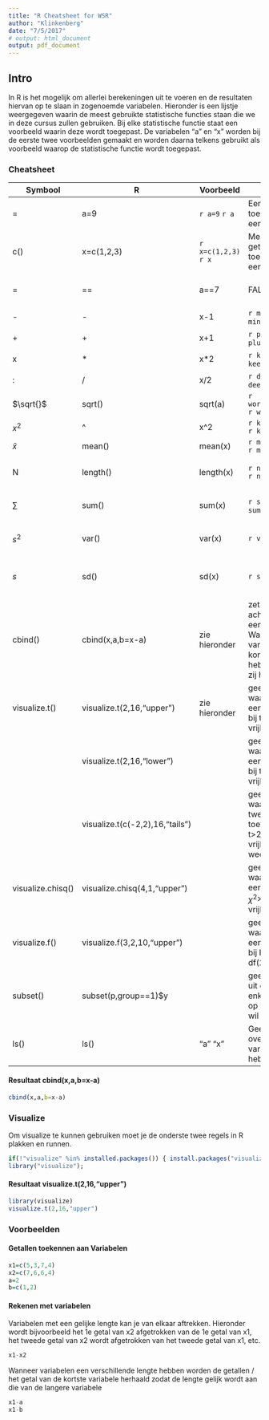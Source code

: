 ```yaml
---
title: "R Cheatsheet for WSR"
author: "Klinkenberg"
date: "7/5/2017"
# output: html_document
output: pdf_document
---
```


## Intro

In R is het mogelijk om allerlei berekeningen uit te voeren en de resultaten hiervan op te slaan in zogenoemde variabelen. Hieronder is een lijstje weergegeven waarin de meest gebruikte statistische functies staan die we in deze cursus zullen gebruiken. Bij elke statistische functie staat een voorbeeld waarin deze wordt toegepast. De variabelen "a" en "x" worden bij de eerste twee voorbeelden gemaakt en worden daarna telkens gebruikt als voorbeeld waarop de statistische functie wordt toegepast. 

### Cheatsheet

Symbool                    | R                                                   | Voorbeeld                         | Resultaat | Uitleg
------------------------ | ------------------------- | --------------------------------     | --------------------  | -----------------
  | =                   | a=9 | `r a=9` `r a` | Een getal toekennen aan een variabele 
        | c()                    | x=c(1,2,3)    | `r x=c(1,2,3)` `r x` | Meerdere getallen toekennen aan een variabele. 
=| == | a==7 | FALSE | Logische statement "a is gelijk aan 7"        
- | -  | x-1 | `r minvb=x-1` `r minvb`| aftrekken
+ | +  | x+1 | `r plusvb=x+1` `r plusvb` | optellen
x | *  | x*2 | `r keervb=x*2` `r keervb` | vermenigvuldigen
: | /  | x/2 | `r deelvb=x/2` `r deelvb` | delen door
$\sqrt{}$ | sqrt()  | sqrt(a) | `r wortelvb=sqrt(a)` `r wortelvb` | wortel
$x^2$ | ^  | x^2 | `r kwadraatvb=x^2` `r kwadraatvb` | kwadraat
 $\bar{x}$ | mean()  | mean(x) | `r meanvb=mean(x)` `r meanvb` | gemiddelde
N | length()  | length(x) | `r nvb=length(x)` `r nvb` | geeft het aantal getallen in de variabele terug
$\sum$ | sum() | sum(x) | `r sumvb=sum(x)` `r sumvb` | telt alle getallen in de variabele bij elkaar op 
$s^2$ | var() | var(x) | `r var(x)` | geeft de variantie van de getallen in de variabele
$s$ | sd() | sd(x) | `r sd(x)` | geeft de standaarddeviatie van de getallen in de variabele
 | cbind() | cbind(x,a,b=x-a) | zie hieronder | zet variabelen achter elkaar in een tabel. Wanneer variabelen een kortere lengte hebben worden zij herhaald.
    |visualize.t() |visualize.t(2,16,"upper")|zie hieronder | geeft de p-waarde weer in een t-verdeling bij t>2 met 16 vrijheidsgraden 
     | |visualize.t(2,16,"lower")| |geeft de p-waarde weer in een t-verdeling bij t<2 met 16 vrijheidsgraden
      | |visualize.t(c(-2,2),16,"tails")| |geeft de p-waarde van de tweezijdige t-toets bij t<-2 of t>2 met 16 vrijheidsgraden weer
     | visualize.chisq()| visualize.chisq(4,1,"upper")| |geeft de p-waarde weer in een verdeling bij $\chi^2$>4 met 1 vrijheidsgraad
     |visualize.f() |visualize.f(3,2,10,"upper") ||geeft de p-waarde weer in een F-verdeling bij F>3 en df(2,10)
     | subset() | subset(p,group==1)$y | | geeft aan dat je uit dataset "p" enkel de scores op y van groep 1 wil
     | ls() | ls() |"a" "x" | Geeft een overzicht van de variabelen die je hebt aangemaakt
 

#### Resultaat cbind(x,a,b=x-a)
```r
cbind(x,a,b=x-a)
```

### Visualize

Om visualize te kunnen gebruiken moet je de onderste twee regels in R plakken en runnen.

```r
if(!"visualize" %in% installed.packages()) { install.packages("visualize") };
library("visualize");
```

#### Resultaat visualize.t(2,16,"upper")

```r
library(visualize)
visualize.t(2,16,"upper")
```

### Voorbeelden

#### Getallen toekennen aan Variabelen


```r
x1=c(5,3,7,4)
x2=c(7,6,6,4)
a=2
b=c(1,2)

```

#### Rekenen met variabelen

Variabelen met een gelijke lengte kan je van elkaar aftrekken. Hieronder wordt bijvoorbeeld het 1e getal van x2 afgetrokken van de 1e getal van x1, het tweede getal van x2 wordt afgetrokken van het tweede getal van x1, etc.

```r
x1-x2 
```

Wanneer variabelen een verschillende lengte hebben worden de getallen / het getal van de kortste variabele herhaald zodat de lengte gelijk wordt aan die van de langere variabele 

```r
x1-a
x1-b
```

